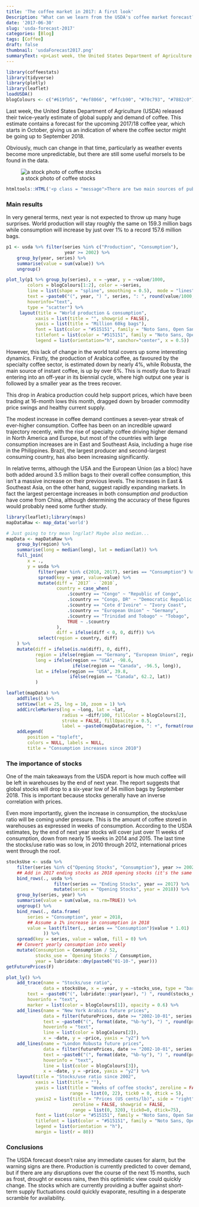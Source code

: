 ```yaml
---
title: 'The coffee market in 2017: A first look'
Description: "What can we learn from the USDA's coffee market forecast?"
date: '2017-06-30'
slug: 'usda-forecast-2017'
categories: [Blog]
tags: [Coffee]
draft: false
thumbnail: 'usdaForecast2017.png'
summaryText: <p>Last week, the United States Department of Agriculture (USDA) released their twice-yearly estimate of global supply and demand of coffee. This estimate contains a forecast for the upcoming 2017/18 coffee year, which starts in October, giving us an indication of where the coffee sector might be going up to September 2018.<p>Obviously, much can change in that time, particularly as weather events become more unpredictable, but there are still some useful morsels to be found in the data.<p><a href="https://tomcopple.github.io/2017/06/30/usda-forecast-2017/"><img src="/img/coffee-stocks.png" alt="a stock photo of some coffee stocks" title="a stock photo of coffee stocks"/></a><p>
---
```


```r
library(coffeestats)
library(tidyverse)
library(plotly)
library(leaflet)
loadUSDA()
blogColours <- c("#619fb5", "#ef8066", "#ffcb90", "#70c793", "#7882c0")
```


Last week, the United States Department of Agriculture (USDA) released their twice-yearly estimate of global supply and demand of coffee. This estimate contains a forecast for the upcoming 2017/18 coffee year, which starts in October, giving us an indication of where the coffee sector might be going up to September 2018. 

Obviously, much can change in that time, particularly as weather events become more unpredictable, but there are still some useful morsels to be found in the data. 

![a stock photo of coffee stocks](/img/coffee-stocks.png "a stock photo of some coffee stocks")

```r
htmltools::HTML('<p class = "message">There are two main sources of publicly available statistics for the coffee sector: the USDA and the ICO (International Coffee Organization). The USDA is generally known for being on the higher side of production estimates, while the ICO is more conservative in its outlook and doesn\'t tend to release forecasts. The truth, as usual, is probably somewhere in between. </p>')
```

### Main results

In very general terms, next year is not expected to throw up many huge surprises. World production will stay roughly the same on 159.3 million bags while consumption will increase by just over 1% to a record 157.6 million bags. 

```r
p1 <- usda %>% filter(series %in% c("Production", "Consumption"),
                      year >= 2002) %>% 
    group_by(year, series) %>% 
    summarise(value = sum(value)) %>% 
    ungroup()
```
```r
plot_ly(p1 %>% group_by(series), x = ~year, y = ~value/1000, 
        colors = blogColours[1:2], color = ~series,
        line = list(shape = "spline", smoothing = 0.5),  mode = "lines",
        text = ~paste0("(", year, ") ", series, ": ", round(value/1000, 1), " million bags"),
        hoverinfo="text",
        type = "scatter") %>% 
     layout(title = "World production & consumption",
           xaxis = list(title = "", showgrid = FALSE),
           yaxis = list(title = "Million 60kg bags"),
           font = list(color = "#515151", family = "Noto Sans, Open Sans"),
           titlefont = list(color = "#515151", family = "Noto Sans, Open Sans", size = 15),
           legend = list(orientation="h", xanchor="center", x = 0.5))
```

However, this lack of change in the world total covers up some interesting dynamics. Firstly, the production of Arabica coffee, as favoured by the specialty coffee sector, is estimated down by nearly 4%, while Robusta, the main source of instant coffee, is up by over 6%. This is mostly due to Brazil entering into an off-year in its biennial cycle, where high output one year is followed by a smaller year as the trees recover.

This drop in Arabica production could help support prices, which have been trading at 16-month lows this month, dragged down by broader commodity price swings and healthy current supply.

The modest increase in coffee demand continues a seven-year streak of ever-higher consumption. Coffee has been on an incredible upward trajectory recently, with the rise of specialty coffee driving higher demand in North America and Europe, but most of the countries with large consumption increases are in East and Southeast Asia, including a huge rise in the Philippines. Brazil, the largest producer and second-largest consuming country, has also been increasing significantly. 

In relative terms, although the USA and the European Union (as a bloc) have both added around 3.5 million bags to their overall coffee consumption, this isn't a massive increase on their previous levels. The increases in East & Southeast Asia, on the other hand, suggest rapidly expanding markets. In fact the largest percentage increases in both consumption *and* production have come from China, although determining the accuracy of these figures would probably need some further study. 

```r
library(leaflet);library(maps)
mapDataRaw <- map_data('world')

# Just going to try mean lng/lat? Maybe also median...
mapData <- mapDataRaw %>% 
    group_by(region) %>% 
    summarise(long = median(long), lat = median(lat)) %>% 
    full_join(
        x = .,
        y = usda %>% 
            filter(year %in% c(2010, 2017), series == "Consumption") %>% 
            spread(key = year, value=value) %>% 
            mutate(diff = `2017` - `2010`,
                   country = case_when(
                       .$country == "Congo" ~ "Republic of Congo",
                       .$country == "Congo, DR" ~ "Democratic Republic of the Congo",
                       .$country == "Cote d'Ivoire" ~ "Ivory Coast",
                       .$country == "European Union" ~ "Germany",
                       .$country == "Trinidad and Tobago" ~ "Tobago",
                       TRUE ~ .$country
                   ),
                   diff = ifelse(diff < 0, 0, diff)) %>% 
            select(region = country, diff)
    ) %>% 
    mutate(diff = ifelse(is.na(diff), 0, diff),
           region = ifelse(region == "Germany", "European Union", region),
           long = ifelse(region == "USA", -98.6, 
                         ifelse(region == "Canada", -96.5, long)),
           lat = ifelse(region == "USA", 39.8,
                        ifelse(region == "Canada", 62.2, lat))
           )
```
```r
leaflet(mapData) %>% 
    addTiles() %>% 
    setView(lat = 25, lng = 10, zoom = 1) %>%
    addCircleMarkers(lng = ~long, lat = ~lat, 
                     radius = ~diff/100, fillColor = blogColours[2],
                     stroke = FALSE, fillOpacity = 0.5,
                     label = ~paste0(mapData$region, ": +", format(round(diff/1000, 1), big.mark = ","), " million bags")) %>% 
    addLegend(
        position = "topleft",
        colors = NULL, labels = NULL,
        title = "Consumption increases since 2010")
```

### The importance of stocks

One of the main takeaways from the USDA report is how much coffee will be left in warehouses by the end of next year. The report suggests that global stocks will drop to a six-year low of 34 million bags by September 2018. This is important because stocks generally have an inverse correlation with prices. 

Even more importantly, given the increase in consumption, the stocks/use ratio will be coming under pressure. This is the amount of coffee stored in warehouses as expressed in weeks of consumption. According to the USDA estimates, by the end of next year stocks will cover just over 11 weeks of consumption, down from nearly 15 weeks in 2014 and 2015. The last time the stocks/use ratio was so low, in 2010 through 2012, international prices went through the roof. 

```r
stocksUse <- usda %>% 
    filter(series %in% c("Opening Stocks", "Consumption"), year >= 2002) %>% 
    ## Add in 2017 ending stocks as 2018 opening stocks (it's the same thing)
    bind_rows(., usda %>% 
                  filter(series == "Ending Stocks", year == 2017) %>% 
                  mutate(series = "Opening Stocks", year = 2018)) %>% 
    group_by(series, year) %>% 
    summarise(value = sum(value, na.rm=TRUE)) %>% 
    ungroup() %>% 
    bind_rows(., data.frame(
        series = "Consumption", year = 2018, 
        ## Assume a 1% increase in consumption in 2018
        value = last(filter(., series == "Consumption")$value * 1.01)
              )) %>% 
    spread(key = series, value = value, fill = 0) %>% 
    ## Convert yearly consumption into weekly
    mutate(Consumption = Consumption / 52,
           stocks_use = `Opening Stocks` / Consumption,
           year = lubridate::dmy(paste0("01-10-", year)))
getFuturePrices(F)

```
```r
plot_ly() %>% 
    add_trace(name = "Stocks/use ratio",
              data = stocksUse, x = ~year, y = ~stocks_use, type = "bar",
        text = ~paste0("(", lubridate::year(year), ") ", round(stocks_use, 1), " weeks"), 
        hoverinfo = "text",
        marker = list(color = blogColours[1]), opacity = 0.6) %>% 
    add_lines(name = "New York Arabica future prices",
              data = filter(futurePrices, date >= "2002-10-01", series == "arabica"),
              text = ~paste0("(", format(date, "%b-%y"), ") ", round(price, 2), " US cents/lb"),
              hoverinfo = "text",
              line = list(color = blogColours[2]),
              x = ~date, y = ~price, yaxis = "y2") %>% 
    add_lines(name = "London Robusta future prices",
              data = filter(futurePrices, date >= "2002-10-01", series == "robusta"),
              text = ~paste0("(", format(date, "%b-%y"), ") ", round(price, 2), " US cents/lb"),
              hoverinfo = "text",
              line = list(color = blogColours[3]),
              x = ~date, y = ~price, yaxis = "y2") %>% 
    layout(title = "Stocks/use ratio since 2002",
           xaxis = list(title = ""),
           yaxis = list(title = "Weeks of coffee stocks", zeroline = FALSE,
                        range = list(0, 22), tick0 = 0, dtick = 5),
           yaxis2 = list(title = "Prices (US cents/lb)", side = "right", overlaying = "y",
                         zeroline = FALSE, showgrid = FALSE, 
                         range = list(0, 320), tick0=0, dtick=75),
           font = list(color = "#515151", family = "Noto Sans, Open Sans"),
           titlefont = list(color = "#515151", family = "Noto Sans, Open Sans", size = 15),
           legend = list(orientation = "h"),
           margin = list(r = 80))
```

### Conclusions

The USDA forecast doesn't raise any immediate causes for alarm, but the warning signs are there. Production is currently predicted to cover demand, but if there are any disruptions over the course of the next 15 months, such as frost, drought or excess rains, then this optimistic view could quickly change. The stocks which are currently providing a buffer against short-term supply fluctuations could quickly evaporate, resulting in a desperate scramble for availability. 
